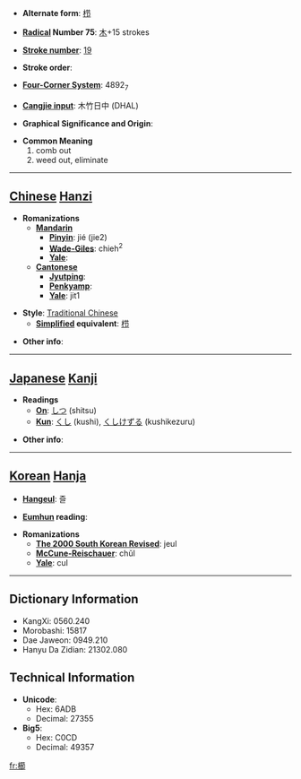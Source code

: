 * '''Alternate form''': [[栉]]

* '''[[Wiktionary:Chinese radical index| Radical]] Number 75''': [[Wiktionary:Chinese radical index 木|木]]+15 strokes

* '''[[Wiktionary:Chinese total strokes index|Stroke number]]''': [[Wiktionary:Chinese total strokes index 19|19]]

* '''Stroke order''': 

* '''[[Wiktionary:Chinese four corner index|Four-Corner System]]''': 4892<sub>7</sub>

* '''[[Wiktionary:Chinese Cangjie index|Cangjie input]]''': 木竹日中 (DHAL)

* '''Graphical Significance and Origin''': 

* '''Common Meaning'''
*#comb out
*# weed out, eliminate


----

== [[Chinese]] [[Hanzi]] ==

* '''Romanizations'''
** '''[[Mandarin]]'''
*** '''[[Pinyin]]''': jié (jie2)
*** '''[[Wade-Giles]]''': chieh<sup>2</sup>
*** '''[[Yale]]''': 
** '''[[Cantonese]]'''
*** '''[[Jyutping]]''':
*** '''[[Penkyamp]]''': 
*** '''[[Yale]]''': jit1

* '''Style''': [[Traditional Chinese]] 
** '''[[Simplified Chinese|Simplified]] equivalent''': [[栉]]

* '''Other info''': 

----

== [[Japanese]] [[Kanji]] ==

* '''Readings'''
** '''[[On]]''': [[しつ]] (shitsu)
** '''[[Kun]]''': [[くし]] (kushi), [[くしけずる]] (kushikezuru)

* '''Other info''':  

----

== [[Korean]] [[Hanja]] ==

* '''[[Hangeul]]''': 즐

* '''[[Eumhun]] reading''': 

* '''Romanizations'''
** '''[[The 2000 South Korean Revised Romanization|The 2000 South Korean Revised]]''': jeul
** '''[[McCune-Reischauer]]''': chŭl
** '''[[Yale]]''': cul

----

== Dictionary Information ==

* KangXi: 0560.240
* Morobashi: 15817
* Dae Jaweon: 0949.210
* Hanyu Da Zidian: 21302.080

== Technical Information ==

* '''Unicode''':
** Hex: 6ADB
** Decimal: 27355
* '''Big5''':
** Hex: C0CD
** Decimal: 49357

[[fr:櫛]]
